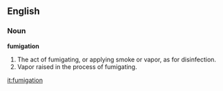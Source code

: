 ==English==

===Noun===

'''fumigation'''

#The act of fumigating, or applying smoke or vapor, as for disinfection.
#Vapor raised in the process of fumigating.

[[it:fumigation]]